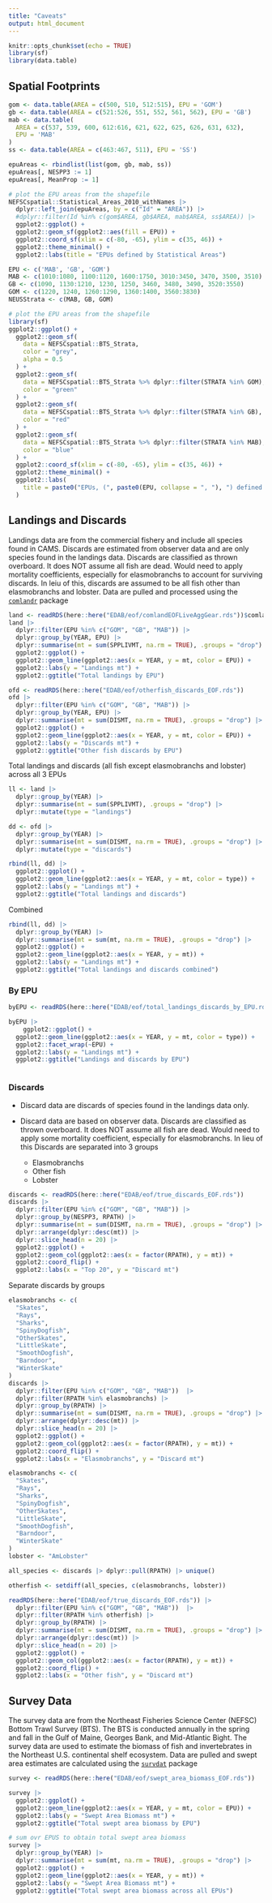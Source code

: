 ```yaml
---
title: "Caveats"
output: html_document
---
```


```r
knitr::opts_chunk$set(echo = TRUE)
library(sf)
library(data.table)
```

## Spatial Footprints

```r
gom <- data.table(AREA = c(500, 510, 512:515), EPU = 'GOM')
gb <- data.table(AREA = c(521:526, 551, 552, 561, 562), EPU = 'GB')
mab <- data.table(
  AREA = c(537, 539, 600, 612:616, 621, 622, 625, 626, 631, 632),
  EPU = 'MAB'
)
ss <- data.table(AREA = c(463:467, 511), EPU = 'SS')

epuAreas <- rbindlist(list(gom, gb, mab, ss))
epuAreas[, NESPP3 := 1]
epuAreas[, MeanProp := 1]

# plot the EPU areas from the shapefile
NEFSCspatial::Statistical_Areas_2010_withNames |>
  dplyr::left_join(epuAreas, by = c("Id" = "AREA")) |>
  #dplyr::filter(Id %in% c(gom$AREA, gb$AREA, mab$AREA, ss$AREA)) |>
  ggplot2::ggplot() +
  ggplot2::geom_sf(ggplot2::aes(fill = EPU)) +
  ggplot2::coord_sf(xlim = c(-80, -65), ylim = c(35, 46)) +
  ggplot2::theme_minimal() +
  ggplot2::labs(title = "EPUs defined by Statistical Areas")
```
```r
EPU <- c('MAB', 'GB', 'GOM')
MAB <- c(1010:1080, 1100:1120, 1600:1750, 3010:3450, 3470, 3500, 3510)
GB <- c(1090, 1130:1210, 1230, 1250, 3460, 3480, 3490, 3520:3550)
GOM <- c(1220, 1240, 1260:1290, 1360:1400, 3560:3830)
NEUSStrata <- c(MAB, GB, GOM)

# plot the EPU areas from the shapefile
library(sf)
ggplot2::ggplot() +
  ggplot2::geom_sf(
    data = NEFSCspatial::BTS_Strata,
    color = "grey",
    alpha = 0.5
  ) +
  ggplot2::geom_sf(
    data = NEFSCspatial::BTS_Strata %>% dplyr::filter(STRATA %in% GOM),
    color = "green"
  ) +
  ggplot2::geom_sf(
    data = NEFSCspatial::BTS_Strata %>% dplyr::filter(STRATA %in% GB),
    color = "red"
  ) +
  ggplot2::geom_sf(
    data = NEFSCspatial::BTS_Strata %>% dplyr::filter(STRATA %in% MAB),
    color = "blue"
  ) +
  ggplot2::coord_sf(xlim = c(-80, -65), ylim = c(35, 46)) +
  ggplot2::theme_minimal() +
  ggplot2::labs(
    title = paste0("EPUs, (", paste0(EPU, collapse = ", "), ") defined by survey strata")
  )


```


## Landings and Discards

Landings data are from the commercial fishery and include all species found in CAMS. Discards are estimated from observer data and are only species found in the landings data. Discards are classified as thrown overboard. It does NOT assume all fish are dead. Would need to apply mortality coefficients, especially for elasmobranchs to account for surviving discards. In leiu of this, discards are assumed to be all fish other than elasmobranchs and lobster. Data are pulled and processed using the [`comlandr`](https://noaa-edab.github.io/comlandr/) package

```r
land <- readRDS(here::here("EDAB/eof/comlandEOFLiveAggGear.rds"))$comland
land |>
  dplyr::filter(EPU %in% c("GOM", "GB", "MAB")) |>
  dplyr::group_by(YEAR, EPU) |>
  dplyr::summarise(mt = sum(SPPLIVMT, na.rm = TRUE), .groups = "drop") |>
  ggplot2::ggplot() +
  ggplot2::geom_line(ggplot2::aes(x = YEAR, y = mt, color = EPU)) +
  ggplot2::labs(y = "Landings mt") +
  ggplot2::ggtitle("Total landings by EPU")

```

```r
ofd <- readRDS(here::here("EDAB/eof/otherfish_discards_EOF.rds"))
ofd |>
  dplyr::filter(EPU %in% c("GOM", "GB", "MAB")) |>
  dplyr::group_by(YEAR, EPU) |>
  dplyr::summarise(mt = sum(DISMT, na.rm = TRUE), .groups = "drop") |>
  ggplot2::ggplot() +
  ggplot2::geom_line(ggplot2::aes(x = YEAR, y = mt, color = EPU)) +
  ggplot2::labs(y = "Discards mt") +
  ggplot2::ggtitle("Other fish discards by EPU")

```

Total landings and discards (all fish except elasmobranchs and lobster) across all 3 EPUs

```r

ll <- land |>
  dplyr::group_by(YEAR) |>
  dplyr::summarise(mt = sum(SPPLIVMT), .groups = "drop") |>
  dplyr::mutate(type = "landings")

dd <- ofd |>
  dplyr::group_by(YEAR) |>
  dplyr::summarise(mt = sum(DISMT, na.rm = TRUE), .groups = "drop") |>
  dplyr::mutate(type = "discards")

rbind(ll, dd) |>
  ggplot2::ggplot() +
  ggplot2::geom_line(ggplot2::aes(x = YEAR, y = mt, color = type)) +
  ggplot2::labs(y = "Landings mt") +
  ggplot2::ggtitle("Total landings and discards")

```
Combined

```r
rbind(ll, dd) |>
  dplyr::group_by(YEAR) |>
  dplyr::summarise(mt = sum(mt, na.rm = TRUE), .groups = "drop") |>
  ggplot2::ggplot() +
  ggplot2::geom_line(ggplot2::aes(x = YEAR, y = mt)) +
  ggplot2::labs(y = "Landings mt") +
  ggplot2::ggtitle("Total landings and discards combined")

```

### By EPU

```r
byEPU <- readRDS(here::here("EDAB/eof/total_landings_discards_by_EPU.rds")) 

byEPU |> 
    ggplot2::ggplot() +
  ggplot2::geom_line(ggplot2::aes(x = YEAR, y = mt, color = type)) +
  ggplot2::facet_wrap(~EPU) +
  ggplot2::labs(y = "Landings mt") +
  ggplot2::ggtitle("Landings and discards by EPU")



```

### Discards

* Discard data are discards of species found in the landings data only.
* Discard data are based on observer data. Discards are classified as thrown overboard. It does NOT assume all fish are dead. Would need to apply some mortality coefficient, especially for elasmobranchs. In lieu of this Discards are separated into 3 groups

  * Elasmobranchs
  * Other fish
  * Lobster

```r
discards <- readRDS(here::here("EDAB/eof/true_discards_EOF.rds")) 
discards |>
  dplyr::filter(EPU %in% c("GOM", "GB", "MAB")) |>
  dplyr::group_by(NESPP3, RPATH) |>
  dplyr::summarise(mt = sum(DISMT, na.rm = TRUE), .groups = "drop") |>
  dplyr::arrange(dplyr::desc(mt)) |>
  dplyr::slice_head(n = 20) |>
  ggplot2::ggplot() +
  ggplot2::geom_col(ggplot2::aes(x = factor(RPATH), y = mt)) +
  ggplot2::coord_flip() +
  ggplot2::labs(x = "Top 20", y = "Discard mt")

```

Separate discards by groups

```r

elasmobranchs <- c(
  "Skates",
  "Rays",
  "Sharks",
  "SpinyDogfish",
  "OtherSkates",
  "LittleSkate",
  "SmoothDogfish",
  "Barndoor",
  "WinterSkate"
)
discards |>
  dplyr::filter(EPU %in% c("GOM", "GB", "MAB"))  |>
  dplyr::filter(RPATH %in% elasmobranchs) |> 
  dplyr::group_by(RPATH) |>
  dplyr::summarise(mt = sum(DISMT, na.rm = TRUE), .groups = "drop") |>
  dplyr::arrange(dplyr::desc(mt)) |>
  dplyr::slice_head(n = 20) |>
  ggplot2::ggplot() +
  ggplot2::geom_col(ggplot2::aes(x = factor(RPATH), y = mt)) +
  ggplot2::coord_flip() +
  ggplot2::labs(x = "Elasmobranchs", y = "Discard mt")

```

```r

elasmobranchs <- c(
  "Skates",
  "Rays",
  "Sharks",
  "SpinyDogfish",
  "OtherSkates",
  "LittleSkate",
  "SmoothDogfish",
  "Barndoor",
  "WinterSkate"
)
lobster <- "AmLobster"

all_species <- discards |> dplyr::pull(RPATH) |> unique()

otherfish <- setdiff(all_species, c(elasmobranchs, lobster))

readRDS(here::here("EDAB/eof/true_discards_EOF.rds")) |>
  dplyr::filter(EPU %in% c("GOM", "GB", "MAB"))  |>
  dplyr::filter(RPATH %in% otherfish) |> 
  dplyr::group_by(RPATH) |>
  dplyr::summarise(mt = sum(DISMT, na.rm = TRUE), .groups = "drop") |>
  dplyr::arrange(dplyr::desc(mt)) |>
  dplyr::slice_head(n = 20) |>
  ggplot2::ggplot() +
  ggplot2::geom_col(ggplot2::aes(x = factor(RPATH), y = mt)) +
  ggplot2::coord_flip() +
  ggplot2::labs(x = "Other fish", y = "Discard mt")

```

## Survey Data

The survey data are from the Northeast Fisheries Science Center (NEFSC) Bottom Trawl Survey (BTS). The BTS is conducted annually in the spring and fall in the Gulf of Maine, Georges Bank, and Mid-Atlantic Bight. The survey data are used to estimate the biomass of fish and invertebrates in the Northeast U.S. continental shelf ecosystem. Data are pulled and swept area estimates are calculated using the [`survdat`](https://noaa-edab.github.io/survdat/) package

```r
survey <- readRDS(here::here("EDAB/eof/swept_area_biomass_EOF.rds"))

survey |>
  ggplot2::ggplot() +
  ggplot2::geom_line(ggplot2::aes(x = YEAR, y = mt, color = EPU)) +
  ggplot2::labs(y = "Swept Area Biomass mt") +
  ggplot2::ggtitle("Total swept area biomass by EPU")

# sum ovr EPUS to obtain total swept area biomass
survey |>
  dplyr::group_by(YEAR) |>
  dplyr::summarise(mt = sum(mt, na.rm = TRUE), .groups = "drop") |>
  ggplot2::ggplot() +
  ggplot2::geom_line(ggplot2::aes(x = YEAR, y = mt)) +
  ggplot2::labs(y = "Swept Area Biomass mt") +
  ggplot2::ggtitle("Total swept area biomass across all EPUs")

```
